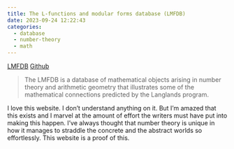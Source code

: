 ```yaml
---
title: The L-functions and modular forms database (LMFDB)
date: 2023-09-24 12:22:43
categories:
  - database
  - number-theory
  - math
---
```


[LMFDB](https://www.lmfdb.org/)
[Github](https://github.com/LMFDB/lmfdb)

> The LMFDB is a database of mathematical objects arising in number theory and arithmetic geometry that illustrates some of the mathematical connections predicted by the Langlands program.

I love this website. I don't understand anything on it. 
But I'm amazed that this exists and I marvel at the amount of effort the writers must have put into making this happen. 
I've always thought that number theory is unique in how it manages to straddle the concrete and the abstract worlds so effortlessly.
This website is a proof of this. 